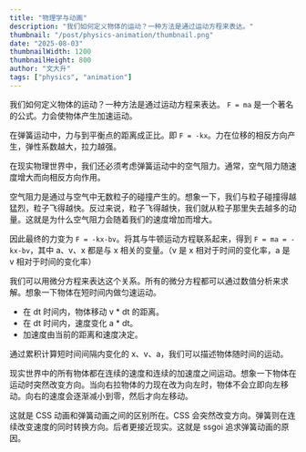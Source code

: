 ```yaml
---
title: "物理学与动画"
description: "我们如何定义物体的运动？一种方法是通过运动方程来表达。"
thumbnail: "/post/physics-animation/thumbnail.png"
date: "2025-08-03"
thumbnailWidth: 1200
thumbnailHeight: 800
author: "文大升"
tags: ["physics", "animation"]
---
```


我们如何定义物体的运动？一种方法是通过运动方程来表达。
`F = ma` 是一个著名的公式。力会使物体产生加速运动。

在弹簧运动中，力与到平衡点的距离成正比。即 `F = -kx`。力在位移的相反方向产生，弹性系数越大，拉力越强。

在现实物理世界中，我们还必须考虑弹簧运动中的空气阻力。通常，空气阻力随速度增大而向相反方向作用。

空气阻力是通过与空气中无数粒子的碰撞产生的。想象一下，我们与粒子碰撞得越猛烈，粒子飞得越快。反过来说，粒子飞得越快，我们就从粒子那里失去越多的动量。这就是为什么空气阻力会随着我们的速度增加而增大。

因此最终的力变为 `F = -kx-bv`。将其与牛顿运动方程联系起来，得到 `F = ma = -kx-bv`，其中 a、v、x 都是与 x 相关的变量。（v 是 x 相对于时间的变化率，a 是 v 相对于时间的变化率）

我们可以用微分方程来表达这个关系。所有的微分方程都可以通过数值分析来求解。想象一下物体在短时间内做匀速运动。

- 在 dt 时间内，物体移动 v * dt 的距离。
- 在 dt 时间内，速度变化 a * dt。
- 加速度由当前的距离和速度决定。

通过累积计算短时间间隔内变化的 x、v、a，我们可以描述物体随时间的运动。

现实世界中的所有物体都在连续的速度和连续的加速度之间运动。想象一下物体在运动时突然改变方向。当向右拉物体的力现在改为向左时，物体不会立即向左移动。向右的速度会逐渐减小到零，然后才向左移动。

这就是 CSS 动画和弹簧动画之间的区别所在。CSS 会突然改变方向。弹簧则在连续改变速度的同时转换方向。后者更接近现实。这就是 ssgoi 追求弹簧动画的原因。